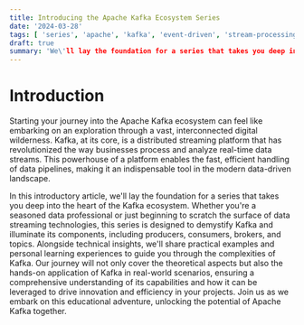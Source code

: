```yaml
---
title: Introducing the Apache Kafka Ecosystem Series
date: '2024-03-28'
tags: [ 'series', 'apache', 'kafka', 'event-driven', 'stream-processing', 'batch-processing']
draft: true
summary: 'We\'ll lay the foundation for a series that takes you deep into the heart of the Kafka ecosystem.'
---
```


# Introduction

Starting your journey into the Apache Kafka ecosystem can feel like embarking on an exploration through a vast, interconnected digital wilderness. Kafka, at its core, is a distributed streaming platform that has revolutionized the way businesses process and analyze real-time data streams. This powerhouse of a platform enables the fast, efficient handling of data pipelines, making it an indispensable tool in the modern data-driven landscape.

In this introductory article, we'll lay the foundation for a series that takes you deep into the heart of the Kafka ecosystem. Whether you're a seasoned data professional or just beginning to scratch the surface of data streaming technologies, this series is designed to demystify Kafka and illuminate its components, including producers, consumers, brokers, and topics. Alongside technical insights, we'll share practical examples and personal learning experiences to guide you through the complexities of Kafka. Our journey will not only cover the theoretical aspects but also the hands-on application of Kafka in real-world scenarios, ensuring a comprehensive understanding of its capabilities and how it can be leveraged to drive innovation and efficiency in your projects. Join us as we embark on this educational adventure, unlocking the potential of Apache Kafka together.